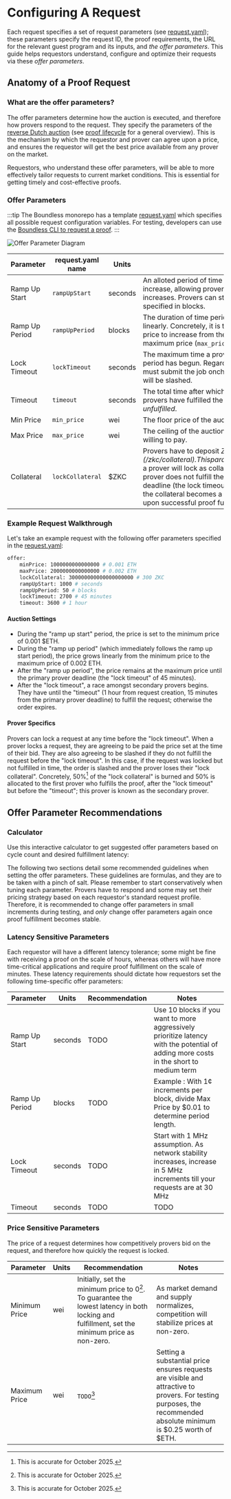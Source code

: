 
# Configuring A Request

Each request specifies a set of request parameters (see [request.yaml](https://github.com/boundless-xyz/boundless/blob/main/request.yaml)); these parameters specify the request ID, the proof requirements, the URL for the relevant guest program and its inputs, and *the offer parameters*. This guide helps requestors understand, configure and optimize their requests via these *offer parameters*.

## Anatomy of a Proof Request

### What are the offer parameters?

The offer parameters determine how the auction is executed, and therefore how provers respond to the request. They specify the parameters of the [reverse Dutch auction](https://en.wikipedia.org/wiki/Reverse_auction#Dutch_reverse_auctions) (see [proof lifecycle](/developers/proof-lifecycle) for a general overview). This is the mechanism by which the requestor and prover can agree upon a price, and ensures the requestor will get the best price available from any prover on the market.


Requestors, who understand these offer parameters, will be able to more effectively tailor requests to current market conditions. This is essential for getting timely and cost-effective proofs. 

### Offer Parameters

:::tip
The Boundless monorepo has a template [request.yaml](https://github.com/boundless-xyz/boundless/blob/main/request.yaml) which specifies all possible request configuration variables. For testing, developers can use the [Boundless CLI to request a proof](/developers/tooling/cli#requesting-a-proof-via-the-boundless-cli).
:::

![Offer Parameter Diagram](/request_diagram.png)

| Parameter      | request.yaml name | Units   | Description                                                                                                                                                                                     |
|----------------|-------------------|---------|-------------------------------------------------------------------------------------------------------------------------------------------------------------------------------------------------|
| Ramp Up Start  | `rampUpStart`     | seconds  | An alloted period of time before the auction price begins to increase, allowing provers to analyze jobs before the price increases. Provers can still lock during this period. This is specified in blocks.|
| Ramp Up Period | `rampUpPeriod`    | blocks  | The duration of time period where the auction price increases linearly. Concretely, it is the number of blocks it takes for the price to increase from the minimum price (`min_price`) to the maximum price (`max_price`).|
| Lock Timeout   | `lockTimeout`     | seconds | The maximum time a prover has to submit once the ramp up period has begun. Regardless of when the prover locks, they must submit the job onchain prior to this time, otherwise they will be slashed. |
| Timeout        | `timeout`         | seconds | The total time after which the proof expires. After this time, if no provers have fulfilled the request, the request will stay *unfulfilled*.|
| Min Price      | `min_price`       | wei     | The floor price of the auction; this can be set to 0.|
| Max Price      | `max_price`       | wei     | The ceiling of the auction; the maximum absolute price you are willing to pay.|
| Collateral     | `lockCollateral`  | $ZKC     | Provers have to deposit *$ZKC* as [proving collateral](/zkc/collateral). This parameter specifies the exact amount of *$ZKC* a prover will lock as collateral when locking the order. If the prover does not fulfill the request before the primary prover deadline (the lock timeout), this collateral is slashed and 50% of the collateral becomes a bounty for secondary provers to claim upon successful proof fulfillment.                                            |


### Example Request Walkthrough

Let's take an example request with the following offer parameters specified in the [request.yaml](https://github.com/boundless-xyz/boundless/blob/main/request.yaml):

```bash
offer:
    minPrice: 1000000000000000 # 0.001 ETH
    maxPrice: 2000000000000000 # 0.002 ETH
    lockCollateral: 300000000000000000000 # 300 ZKC
    rampUpStart: 1000 # seconds
    rampUpPeriod: 50 # blocks
    lockTimeout: 2700 # 45 minutes
    timeout: 3600 # 1 hour 
```

#### Auction Settings

- During the "ramp up start" period, the price is set to the minimum price of 0.001 $ETH.
- During the "ramp up period" (which immediately follows the ramp up start period), the price grows linearly from the minimum price to the maximum price of 0.002 ETH.
- After the "ramp up period", the price remains at the maximum price until the primary prover deadline (the "lock timeout" of 45 minutes).
- After the "lock timeout", a race amongst secondary provers begins. They have until the "timeout" (1 hour from request creation, 15 minutes from the primary prover deadline) to fulfill the request; otherwise the order expires.

#### Prover Specifics

Provers can lock a request at any time before the "lock timeout". When a prover locks a request, they are agreeing to be paid the price set at the time of their bid. They are also agreeing to be slashed if they do not fulfill the request before the "lock timeout". In this case, if the request was locked but not fulfilled in time, the order is slashed and the prover loses their "lock collateral". Concretely, 50%[^1] of the "lock collateral" is burned and 50% is allocated to the first prover who fulfills the proof, after the "lock timeout" but before the "timeout"; this prover is known as the secondary prover.

## Offer Parameter Recommendations

### Calculator

Use this interactive calculator to get suggested offer parameters based on cycle count and desired fulfillment latency:

<PricingCalculator />

The following two sections detail some recommended guidelines when setting the offer parameters. These guidelines are formulas, and they are to be taken with a pinch of salt. Please remember to start conservatively when tuning each parameter. Provers have to respond and some may set their pricing strategy based on each requestor's standard request profile. Therefore, it is recommended to change offer parameters in small increments during testing, and *only* change offer parameters again once proof fulfillment becomes stable.


### Latency Sensitive Parameters

Each requestor will have a different latency tolerance; some might be fine with receiving a proof on the scale of hours, whereas others will have more time-critical applications and require proof fulfillment on the scale of minutes. These latency requirements should dictate how requestors set the following time-specific offer parameters:

| Parameter      | Units   | Recommendation                       | Notes                                                                                                                                 |
|----------------|---------|--------------------------------------|---------------------------------------------------------------------------------------------------------------------------------------|
| Ramp Up Start  | seconds  | TODO | Use 10 blocks if you want to more aggressively prioritize latency with the potential of adding more costs in the short to medium term |
| Ramp Up Period | blocks  | TODO| Example : With 1¢ increments per block, divide  Max Price  by $0.01 to determine period length.|
| Lock Timeout   | seconds | TODO | Start with 1 MHz assumption. As network stability increases, increase in 5 MHz increments till your requests are at 30 MHz|
| Timeout        | seconds |TODO|TODO|


### Price Sensitive Parameters

The price of a request determines how competitively provers bid on the request, and therefore how quickly the request is locked. 

| Parameter     | Units | Recommendation | Notes |
|---------------|-------|----------------|-------|
| Minimum Price | wei   | Initially, set the minimum price to 0[^1]. To guarantee the lowest latency in both locking and fulfillment, set the minimum price as non-zero.    | As market demand and supply normalizes, competition will stabilize prices at non-zero.|
| Maximum Price | wei   | `TODO`[^1]     | Setting a substantial price ensures requests are visible and attractive to provers. For testing purposes, the recommended absolute minimum is $0.25 worth of $ETH. |

[^1]: This is accurate for October 2025.



